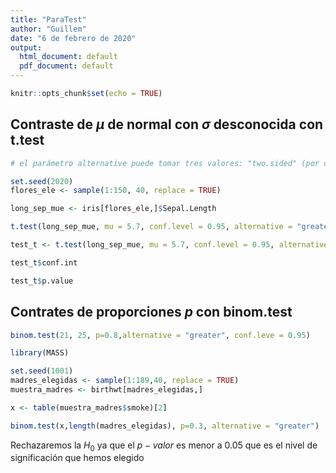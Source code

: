 ```yaml
---
title: "ParaTest"
author: "Guillem"
date: "6 de febrero de 2020"
output:
  html_document: default
  pdf_document: default
---
```


```r
knitr::opts_chunk$set(echo = TRUE)
```

## Contraste de $\mu$ de normal con $\sigma$ desconocida con t.test

```r
# el parámetro alternative puede tomar tres valores: "two.sided" (por defecto, bilateral), "less" (mu < media), "greater" (mu > media)

set.seed(2020)
flores_ele <- sample(1:150, 40, replace = TRUE)

long_sep_mue <- iris[flores_ele,]$Sepal.Length

t.test(long_sep_mue, mu = 5.7, conf.level = 0.95, alternative = "greater")

test_t <- t.test(long_sep_mue, mu = 5.7, conf.level = 0.95, alternative = "greater")

test_t$conf.int

test_t$p.value
```

## Contrates de proporciones $p$ con binom.test

```r
binom.test(21, 25, p=0.8,alternative = "greater", conf.leve = 0.95)

library(MASS)

set.seed(1001)
madres_elegidas <- sample(1:189,40, replace = TRUE)
muestra_madres <- birthwt[madres_elegidas,]

x <- table(muestra_madres$smoke)[2]

binom.test(x,length(madres_elegidas), p=0.3, alternative = "greater")
```
Rechazaremos la $H_0$ ya que el $p-valor$ es menor a 0.05 que es el nivel de significación que hemos elegido
